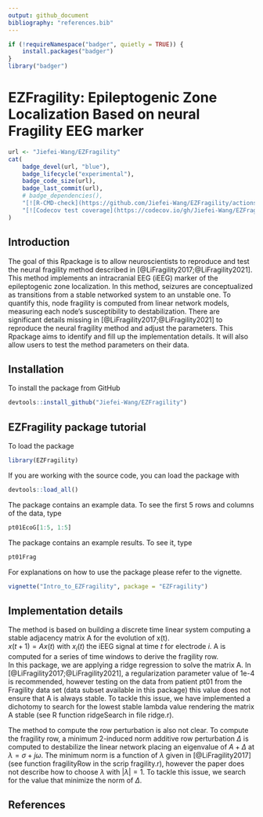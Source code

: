 ```yaml
---
output: github_document
bibliography: "references.bib"
---
```


<!-- README.md is generated from README.Rmd. Please edit that file -->

```r
if (!requireNamespace("badger", quietly = TRUE)) {
    install.packages("badger")
}
library("badger")
```

# EZFragility: Epileptogenic Zone Localization Based on neural Fragility EEG marker
```r
url <- "Jiefei-Wang/EZFragility"
cat(
    badge_devel(url, "blue"),
    badge_lifecycle("experimental"),
    badge_code_size(url),
    badge_last_commit(url),
    # badge_dependencies(),
    "[![R-CMD-check](https://github.com/Jiefei-Wang/EZFragility/actions/workflows/R-CMD-check.yaml/badge.svg)](https://github.com/Jiefei-Wang/EZFragility/actions/workflows/R-CMD-check.yaml)",
    "[![Codecov test coverage](https://codecov.io/gh/Jiefei-Wang/EZFragility/graph/badge.svg)](https://app.codecov.io/gh/Jiefei-Wang/EZFragility)"
)
```


## Introduction

The goal of this Rpackage is to allow neuroscientists to reproduce and test the neural fragility method described in [@LiFragility2017;@LiFragility2021]. This method implements an intracranial EEG (iEEG) marker of the epileptogenic zone localization. In this method, seizures are conceptualized as transitions from a stable networked system to an unstable one. To quantify this, node fragility is computed from linear network models, measuring each node's susceptibility to destabilization. There are significant details missing in [@LiFragility2017;@LiFragility2021] to reproduce the neural fragility method and adjust the parameters. This Rpackage aims to identify and fill up the implementation details. It will also allow users to test the method parameters on their data.

## Installation
To install the package from GitHub
```r
devtools::install_github("Jiefei-Wang/EZFragility")
```

## EZFragility package tutorial

To load the package
```r
library(EZFragility)
```
If you are working with the source code, you can load the package with
```r
devtools::load_all()
```

The package contains an example data. To see the first 5 rows and columns of the data, type
```r
pt01EcoG[1:5, 1:5]
```
The package contains an example results. To see it, type
```r
pt01Frag
```
For explanations on how to use the package please refer to the vignette.
```r
vignette("Intro_to_EZFragility", package = "EZFragility")
```

## Implementation details

The method is based on building a discrete time linear system computing a stable adjacency matrix A for the evolution of x(t).\
$x(t+1)=A x(t)$ with $x_i(t)$ the iEEG signal at time $t$ for electrode $i$. A is computed for a series of time windows to derive the fragility row.\
In this package, we are applying a ridge regression to solve the matrix A.
In [@LiFragility2017;@LiFragility2021],  a regularization parameter value of 1e-4 is recommended, however testing on the data from patient pt01 from the Fragility data set (data subset available in this package) this value does not ensure that A is always stable. To tackle this issue, we have implemented a dichotomy to search for the lowest stable lambda value rendering the matrix A stable (see R function ridgeSearch in file ridge.r).

The method to compute the row perturbation is also not clear. To compute the fragility row, a minimum 2-induced norm additive row perturbation $\Delta$ is
computed to destabilize the linear network placing an eigenvalue of $A+\Delta$ at $\lambda=\sigma+j\omega$. The minimum norm is a function of $\lambda$ given in [@LiFragility2017] (see function fragilityRow in the scrip fragility.r), however the paper does not describe how to choose $\lambda$ with $|\lambda|=1$. To tackle this issue, we search for the value that minimize the norm of $\Delta$.



## References
